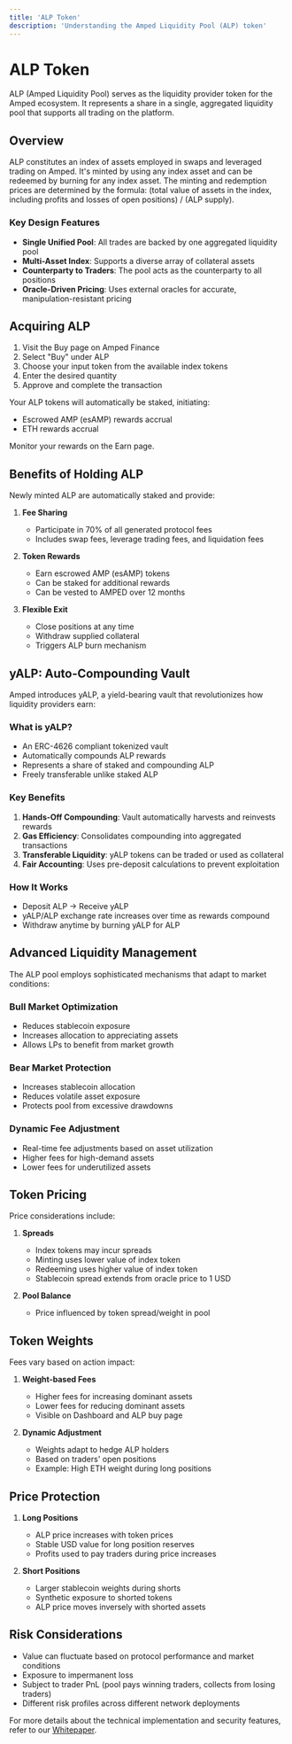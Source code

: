```yaml
---
title: 'ALP Token'
description: 'Understanding the Amped Liquidity Pool (ALP) token'
---
```


# ALP Token

ALP (Amped Liquidity Pool) serves as the liquidity provider token for the Amped ecosystem. It represents a share in a single, aggregated liquidity pool that supports all trading on the platform.

## Overview

ALP constitutes an index of assets employed in swaps and leveraged trading on Amped. It's minted by using any index asset and can be redeemed by burning for any index asset. The minting and redemption prices are determined by the formula: (total value of assets in the index, including profits and losses of open positions) / (ALP supply).

### Key Design Features
- **Single Unified Pool**: All trades are backed by one aggregated liquidity pool
- **Multi-Asset Index**: Supports a diverse array of collateral assets
- **Counterparty to Traders**: The pool acts as the counterparty to all positions
- **Oracle-Driven Pricing**: Uses external oracles for accurate, manipulation-resistant pricing

## Acquiring ALP

1. Visit the Buy page on Amped Finance
2. Select "Buy" under ALP
3. Choose your input token from the available index tokens
4. Enter the desired quantity
5. Approve and complete the transaction

Your ALP tokens will automatically be staked, initiating:
- Escrowed AMP (esAMP) rewards accrual
- ETH rewards accrual

Monitor your rewards on the Earn page.

## Benefits of Holding ALP

Newly minted ALP are automatically staked and provide:

1. **Fee Sharing**
   - Participate in 70% of all generated protocol fees
   - Includes swap fees, leverage trading fees, and liquidation fees

2. **Token Rewards**
   - Earn escrowed AMP (esAMP) tokens
   - Can be staked for additional rewards
   - Can be vested to AMPED over 12 months

3. **Flexible Exit**
   - Close positions at any time
   - Withdraw supplied collateral
   - Triggers ALP burn mechanism

## yALP: Auto-Compounding Vault

Amped introduces yALP, a yield-bearing vault that revolutionizes how liquidity providers earn:

### What is yALP?
- An ERC-4626 compliant tokenized vault
- Automatically compounds ALP rewards
- Represents a share of staked and compounding ALP
- Freely transferable unlike staked ALP

### Key Benefits
1. **Hands-Off Compounding**: Vault automatically harvests and reinvests rewards
2. **Gas Efficiency**: Consolidates compounding into aggregated transactions
3. **Transferable Liquidity**: yALP tokens can be traded or used as collateral
4. **Fair Accounting**: Uses pre-deposit calculations to prevent exploitation

### How It Works
- Deposit ALP → Receive yALP
- yALP/ALP exchange rate increases over time as rewards compound
- Withdraw anytime by burning yALP for ALP

## Advanced Liquidity Management

The ALP pool employs sophisticated mechanisms that adapt to market conditions:

### Bull Market Optimization
- Reduces stablecoin exposure
- Increases allocation to appreciating assets
- Allows LPs to benefit from market growth

### Bear Market Protection
- Increases stablecoin allocation
- Reduces volatile asset exposure
- Protects pool from excessive drawdowns

### Dynamic Fee Adjustment
- Real-time fee adjustments based on asset utilization
- Higher fees for high-demand assets
- Lower fees for underutilized assets

## Token Pricing

Price considerations include:

1. **Spreads**
   - Index tokens may incur spreads
   - Minting uses lower value of index token
   - Redeeming uses higher value of index token
   - Stablecoin spread extends from oracle price to 1 USD

2. **Pool Balance**
   - Price influenced by token spread/weight in pool

## Token Weights

Fees vary based on action impact:

1. **Weight-based Fees**
   - Higher fees for increasing dominant assets
   - Lower fees for reducing dominant assets
   - Visible on Dashboard and ALP buy page

2. **Dynamic Adjustment**
   - Weights adapt to hedge ALP holders
   - Based on traders' open positions
   - Example: High ETH weight during long positions

## Price Protection

1. **Long Positions**
   - ALP price increases with token prices
   - Stable USD value for long position reserves
   - Profits used to pay traders during price increases

2. **Short Positions**
   - Larger stablecoin weights during shorts
   - Synthetic exposure to shorted tokens
   - ALP price moves inversely with shorted assets

## Risk Considerations

- Value can fluctuate based on protocol performance and market conditions
- Exposure to impermanent loss
- Subject to trader PnL (pool pays winning traders, collects from losing traders)
- Different risk profiles across different network deployments

For more details about the technical implementation and security features, refer to our [Whitepaper](https://amped.finance/#/whitepaper). 